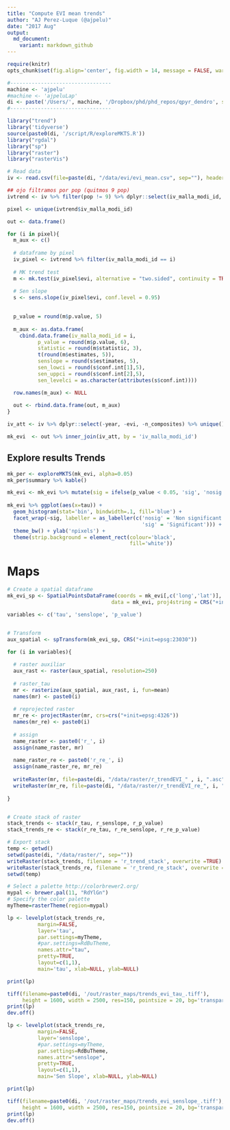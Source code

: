 ```yaml
---
title: "Compute EVI mean trends"
author: "AJ Perez-Luque (@ajpelu)"
date: "2017 Aug"
output:  
  md_document:
    variant: markdown_github
---
```

```r
require(knitr)
opts_chunk$set(fig.align='center', fig.width = 14, message = FALSE, warning = FALSE) 
```

```r
#---------------------------------
machine <- 'ajpelu'
#machine <- 'ajpeluLap'
di <- paste('/Users/', machine, '/Dropbox/phd/phd_repos/qpyr_dendro', sep='')
#---------------------------------
```


```r
library("trend")
library('tidyverse')
source(paste0(di, '/script/R/exploreMKTS.R'))
library("rgdal")
library("sp")
library("raster")
library("rasterVis")
```


```r
# Read data
iv <- read.csv(file=paste(di, "/data/evi/evi_mean.csv", sep=""), header = TRUE, sep = ',')
```


```r
## ojo filtramos por pop (quitmos 9 pop)
ivtrend <- iv %>% filter(pop != 9) %>% dplyr::select(iv_malla_modi_id, year, evi)
```


```r

pixel <- unique(ivtrend$iv_malla_modi_id)

out <- data.frame()

for (i in pixel){ 
  m_aux <- c()
  
  # dataframe by pixel
  iv_pixel <- ivtrend %>% filter(iv_malla_modi_id == i)
  
  # MK trend test
  m <- mk.test(iv_pixel$evi, alternative = "two.sided", continuity = TRUE)
  
  # Sen slope 
  s <- sens.slope(iv_pixel$evi, conf.level = 0.95)

  
  p_value = round(m$p.value, 5)
  
  m_aux <- as.data.frame(
    cbind.data.frame(iv_malla_modi_id = i, 
          p_value = round(m$p.value, 6),
          statistic = round(m$statistic, 3),
          t(round(m$estimates, 5)), 
          senslope = round(s$estimates, 5),
          sen_lowci = round(s$conf.int[1],5),
          sen_uppci = round(s$conf.int[2],5),
          sen_levelci = as.character(attributes(s$conf.int))))

  row.names(m_aux) <- NULL 
  
  out <- rbind.data.frame(out, m_aux)
}

iv_att <- iv %>% dplyr::select(-year, -evi, -n_composites) %>% unique()

mk_evi  <- out %>% inner_join(iv_att, by = 'iv_malla_modi_id') 
```


## Explore results Trends 

```r
mk_per <- exploreMKTS(mk_evi, alpha=0.05) 
mk_per$summary %>% kable()

```

```r
mk_evi <- mk_evi %>% mutate(sig = ifelse(p_value < 0.05, 'sig', 'nosig'))
  
mk_evi %>% ggplot(aes(x=tau)) + 
  geom_histogram(stat='bin', bindwidth=.1, fill='blue') +
  facet_wrap(~sig, labeller = as_labeller(c('nosig' = 'Non significant',
                                            'sig' = 'Significant'))) +
  theme_bw() + ylab('npixels') + 
  theme(strip.background = element_rect(colour='black', 
                                        fill='white'))
```


# Maps 
```r
# Create a spatial dataframe 
mk_evi_sp <- SpatialPointsDataFrame(coords = mk_evi[,c('long','lat')], 
                                  data = mk_evi, proj4string = CRS("+init=epsg:4326"))

variables <- c('tau', 'senslope', 'p_value')


# Transform 
aux_spatial <- spTransform(mk_evi_sp, CRS("+init=epsg:23030"))

for (i in variables){ 
  
  # raster auxiliar 
  aux_rast <- raster(aux_spatial, resolution=250)
  
  # raster_tau
  mr <- rasterize(aux_spatial, aux_rast, i, fun=mean)
  names(mr) <- paste0(i)
  
  # reprojected raster
  mr_re <- projectRaster(mr, crs=crs("+init=epsg:4326"))
  names(mr_re) <- paste0(i)
  
  # assign 
  name_raster <- paste0('r_', i)
  assign(name_raster, mr)
  
  name_raster_re <- paste0('r_re_', i)
  assign(name_raster_re, mr_re)
  
  writeRaster(mr, file=paste(di, "/data/raster/r_trendEVI_" , i, ".asc", sep=""), overwrite=TRUE)
  writeRaster(mr_re, file=paste(di, "/data/raster/r_trendEVI_re_", i, ".tiff", sep=""), overwrite=TRUE)
  
}


# Create stack of raster 
stack_trends <- stack(r_tau, r_senslope, r_p_value)
stack_trends_re <- stack(r_re_tau, r_re_senslope, r_re_p_value)
```

```r
# Export stack 
temp <- getwd()
setwd(paste(di, "/data/raster/", sep=""))
writeRaster(stack_trends, filename = 'r_trend_stack', overwrite =TRUE) 
writeRaster(stack_trends_re, filename = 'r_trend_re_stack', overwrite =TRUE) 
setwd(temp)
```


```r
# Select a palette http://colorbrewer2.org/
mypal <- brewer.pal(11, "RdYlGn")
# Specify the color palette
myTheme=rasterTheme(region=mypal)

lp <- levelplot(stack_trends_re, 
          margin=FALSE,
          layer='tau',
          par.settings=myTheme, 
          #par.settings=RdBuTheme, 
          names.attr="tau",
          pretty=TRUE,
          layout=c(1,1),
          main='tau', xlab=NULL, ylab=NULL) 

print(lp)

tiff(filename=paste0(di, '/out/raster_maps/trends_evi_tau_.tiff'), 
     height = 1600, width = 2500, res=150, pointsize = 20, bg='transparent')
print(lp)
dev.off() 
```

```r
lp <- levelplot(stack_trends_re, 
          margin=FALSE,
          layer='senslope',
          #par.settings=myTheme, 
          par.settings=RdBuTheme, 
          names.attr="senslope",
          pretty=TRUE,
          layout=c(1,1),
          main='Sen Slope', xlab=NULL, ylab=NULL) 

print(lp)

tiff(filename=paste0(di, '/out/raster_maps/trends_evi_senslope_.tiff'), 
     height = 1600, width = 2500, res=150, pointsize = 20, bg='transparent')
print(lp)
dev.off() 
```




